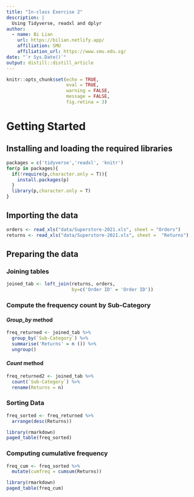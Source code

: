 ```yaml
---
title: "In-class Exercise 2"
description: |
  Using Tidyverse, readxl and dplyr
author:
  - name: Bi Lian
    url: https://bilian.netlify.app/
    affiliation: SMU
    affiliation_url: https://www.smu.edu.sg/
date: "`r Sys.Date()`"
output: distill::distill_article
---
```


```r
knitr::opts_chunk$set(echo = TRUE,
                      eval = TRUE,
                      warning = FALSE,
                      message = FALSE,
                      fig.retina = 3)
```
#   Getting Started

## Installing and loading the required libraries

```r
packages = c('tidyverse','readxl', 'knitr')
for(p in packages){
  if(!require(p,character.only = T)){
    install.packages(p)
  }
  library(p,character.only = T)
}
```
## Importing the data

```r
orders <- read_xls("data/Superstore-2021.xls", sheet = "Orders")
returns <- read_xls("data/Superstore-2021.xls", sheet =  "Returns")
```

## Preparing the data

### Joining tables

```r
joined_tab <- left_join(returns, orders, 
                        by=c('Order ID' = 'Order ID'))

```

### Compute the frequency count by Sub-Category

#### *Group_by* method
```r
freq_returned <- joined_tab %>%
  group_by(`Sub-Category`) %>%
  summarise('Returns' = n ()) %>% 
  ungroup()
```

#### *Count* method
```r
freq_returned2 <- joined_tab %>%  
  count(`Sub-Category`) %>% 
  rename(Returns = n)
```

### Sorting Data

```r
freq_sorted <- freq_returned %>%
  arrange(desc(Returns))
```
```r
library(rmarkdown)
paged_table(freq_sorted)
```

### Computing cumulative frequency
```r
freq_cum <- freq_sorted %>%
  mutate(cumfreq = cumsum(Returns))
```

```r
library(rmarkdown)
paged_table(freq_cum)
```